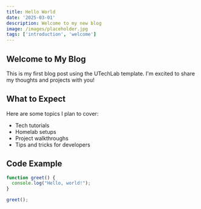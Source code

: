 ```yaml
---
title: Hello World
date: '2025-03-01'
description: Welcome to my new blog
image: /images/placeholder.jpg
tags: ['introduction', 'welcome']
---
```


## Welcome to My Blog

This is my first blog post using the UTechLab template. I'm excited to share my thoughts and projects with you!

## What to Expect

Here are some topics I plan to cover:

- Tech tutorials
- Homelab setups
- Project walkthroughs
- Tips and tricks for developers

## Code Example

```javascript
function greet() {
  console.log("Hello, world!");
}

greet();